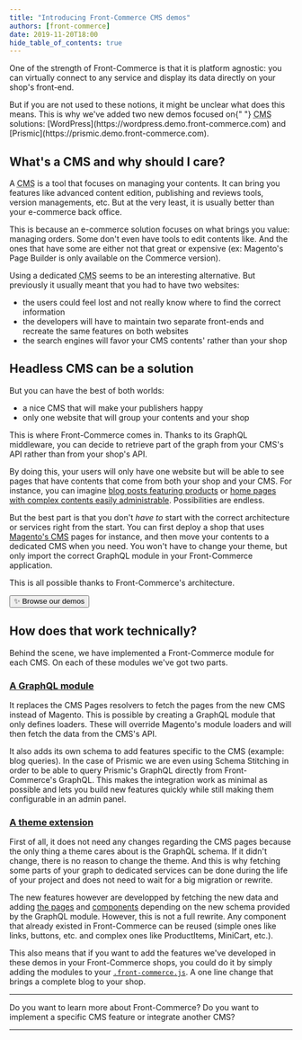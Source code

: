 ```yaml
---
title: "Introducing Front-Commerce CMS demos"
authors: [front-commerce]
date: 2019-11-20T18:00
hide_table_of_contents: true
---
```


One of the strength of Front-Commerce is that it is platform agnostic: you can
virtually connect to any service and display its data directly on your shop's
front-end.

<span>
  But if you are not used to these notions, it might be unclear what does this
  means. This is why we've added two new demos focused on{" "}
  <abbr title="Content Management System">CMS</abbr> solutions:
  [WordPress](https://wordpress.demo.front-commerce.com) and
  [Prismic](https://prismic.demo.front-commerce.com).
</span>

<!--truncate-->


## What's a CMS and why should I care?

A <abbr title="Content Management System">CMS</abbr> is a tool that focuses on
managing your contents. It can bring you features like advanced content edition,
publishing and reviews tools, version managements, etc. But at the very least,
it is usually better than your e-commerce back office.

This is because an e-commerce solution focuses on what brings you value:
managing orders. Some don't even have tools to edit contents like. And the ones
that have some are either not that great or expensive (ex: Magento's Page
Builder is only available on the Commerce version).

Using a dedicated <abbr title="Content Management System">CMS</abbr> seems to be
an interesting alternative. But previously it usually meant that you had to have
two websites:

- the users could feel lost and not really know where to find the correct
  information
- the developers will have to maintain two separate front-ends and recreate the
  same features on both websites
- the search engines will favor your CMS contents' rather than your shop

## Headless CMS can be a solution

But you can have the best of both worlds:

- a nice CMS that will make your publishers happy
- only one website that will group your contents and your shop

This is where Front-Commerce comes in. Thanks to its GraphQL middleware, you can
decide to retrieve part of the graph from your CMS's API rather than from your
shop's API.

By doing this, your users will only have one website but will be able to see
pages that have contents that come from both your shop and your CMS. For
instance, you can imagine
[blog posts featuring products](https://wordpress.demo.front-commerce.com/blog/post-with-a-product-card)
or
[home pages with complex contents easily administrable](https://prismic.demo.front-commerce.com/).
Possibilities are endless.

But the best part is that you don't _have to_ start with the correct
architecture or services right from the start. You can first deploy a shop that
uses
[Magento's CMS](https://docs.magento.com/m2/ce/user_guide/cms/page-add.html)
pages for instance, and then move your contents to a dedicated CMS when you
need. You won't have to change your theme, but only import the correct GraphQL
module in your Front-Commerce application.

This is all possible thanks to Front-Commerce's architecture.

<Link href="https://www.front-commerce.com/headless-frontend-demo/">
  <Button theme="primary">✨ Browse our demos</Button>
</Link>

## How does that work technically?

Behind the scene, we have implemented a Front-Commerce module for each CMS. On
each of these modules we've got two parts.

### [A GraphQL module](/docs/essentials/extend-the-graphql-schema)

It replaces the CMS Pages resolvers to fetch the pages from the new CMS instead
of Magento. This is possible by creating a GraphQL module that only defines
loaders. These will override Magento's module loaders and will then fetch the
data from the CMS's API.

It also adds its own schema to add features specific to the CMS (example: blog
queries). In the case of Prismic we are even using Schema Stitching in order to
be able to query Prismic's GraphQL directly from Front-Commerce's GraphQL. This
makes the integration work as minimal as possible and lets you build new
features quickly while still making them configurable in an admin panel.

### [A theme extension](/docs/essentials/extend-the-theme)

First of all, it does not need any changes regarding the CMS pages because the
only thing a theme cares about is the GraphQL schema. If it didn't change, there
is no reason to change the theme. And this is why fetching some parts of your
graph to dedicated services can be done during the life of your project and does
not need to wait for a big migration or rewrite.

The new features however are developped by fetching the new data and adding
[the pages](/docs/essentials/add-a-page-client-side) and
[components](/docs/essentials/create-a-business-component) depending on the new
schema provided by the GraphQL module. However, this is not a full rewrite. Any
component that already existed in Front-Commerce can be reused (simple ones like
links, buttons, etc. and complex ones like ProductItems, MiniCart, etc.).

This also means that if you want to add the features we've developed in these
demos in your Front-Commerce shops, you could do it by simply adding the modules
to your [`.front-commerce.js`](/docs/reference/front-commerce-js). A one line
change that brings a complete blog to your shop.

---

Do you want to learn more about Front-Commerce? Do you want to implement a
specific CMS feature or integrate another CMS?

<hr />
<ChangelogFooter />
